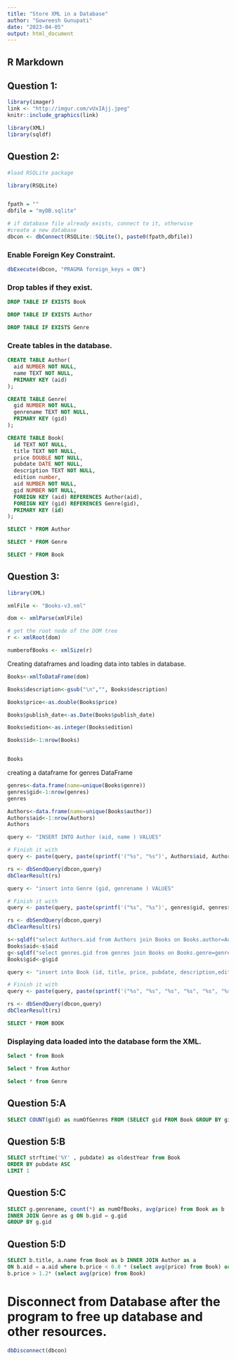 ---
title: "Store XML in a Database"
author: "Gowreesh Gunupati"
date: "2023-04-05"
output: html_document
---

## R Markdown

## Question 1:
```{r}
library(imager)
link <- "http://imgur.com/vUxIAjj.jpeg"
knitr::include_graphics(link)
```
```{r}
library(XML)
library(sqldf)
```

## Question 2:
```{r}
#load RSQLite package

library(RSQLite)


fpath = ""
dbfile = "myDB.sqlite"

# if database file already exists, connect to it, otherwise
#create a new database
dbcon <- dbConnect(RSQLite::SQLite(), paste0(fpath,dbfile))

```

### Enable Foreign Key Constraint.
```{r} 
dbExecute(dbcon, "PRAGMA foreign_keys = ON")
```

### Drop tables if they exist.
```{sql connection=dbcon}
DROP TABLE IF EXISTS Book
```

```{sql connection=dbcon}
DROP TABLE IF EXISTS Author
```

```{sql connection=dbcon}
DROP TABLE IF EXISTS Genre
```

### Create tables in the database.
```{sql connection=dbcon}
CREATE TABLE Author(
  aid NUMBER NOT NULL,
  name TEXT NOT NULL,
  PRIMARY KEY (aid)
);
```


```{sql connection=dbcon}
CREATE TABLE Genre(
  gid NUMBER NOT NULL,
  genrename TEXT NOT NULL,
  PRIMARY KEY (gid)
);
```

```{sql connection=dbcon}
CREATE TABLE Book(
  id TEXT NOT NULL,
  title TEXT NOT NULL,
  price DOUBLE NOT NULL,
  pubdate DATE NOT NULL,
  description TEXT NOT NULL,
  edition number,
  aid NUMBER NOT NULL,
  gid NUMBER NOT NULL,
  FOREIGN KEY (aid) REFERENCES Author(aid),
  FOREIGN KEY (gid) REFERENCES Genre(gid),
  PRIMARY KEY (id)
);
```

```{sql connection=dbcon}
SELECT * FROM Author
```

```{sql connection=dbcon}
SELECT * FROM Genre
```

```{sql connection=dbcon}
SELECT * FROM Book
```
## Question 3:
```{r}
library(XML)

xmlFile <- "Books-v3.xml"

dom <- xmlParse(xmlFile)

# get the root node of the DOM tree
r <- xmlRoot(dom)

numberofBooks <- xmlSize(r)
```

Creating dataframes and loading data into tables in database.

```{r}
Books<-xmlToDataFrame(dom)

Books$description<-gsub("\n","", Books$description)

Books$price<-as.double(Books$price)

Books$publish_date<-as.Date(Books$publish_date)

Books$edition<-as.integer(Books$edition)

Books$id<-1:nrow(Books)


Books
```

creating a dataframe for genres DataFrame


```{r}
genres<-data.frame(name=unique(Books$genre))
genres$gid<-1:nrow(genres)
genres
```

```{r}
Authors<-data.frame(name=unique(Books$author))
Authors$aid<-1:nrow(Authors)
Authors
```

```{r}
query <- "INSERT INTO Author (aid, name ) VALUES"

# Finish it with
query <- paste(query, paste(sprintf('("%s", "%s")', Authors$aid, Authors$name), collapse = ","))
```

```{r}
rs <- dbSendQuery(dbcon,query)
dbClearResult(rs)
```

```{r}
query <- "insert into Genre (gid, genrename ) VALUES"

# Finish it with
query <- paste(query, paste(sprintf('("%s", "%s")', genres$gid, genres$name), collapse = ","))
```

```{r}
rs <- dbSendQuery(dbcon,query)
dbClearResult(rs)
```

```{r}
s<-sqldf("select Authors.aid from Authors join Books on Books.author=Authors.name")
Books$aid<-s$aid
g<-sqldf("select genres.gid from genres join Books on Books.genre=genres.name")
Books$gid<-g$gid
```


```{r}
query <- "insert into Book (id, title, price, pubdate, description,edition, aid, gid ) VALUES"

# Finish it with
query <- paste(query, paste(sprintf('("%s", "%s", "%s", "%s", "%s", "%s","%s","%s")', Books$id, Books$title, Books$price, Books$publish_date, Books$description,Books$edition, Books$aid, Books$gid), collapse = ","))
```

```{r}
rs <- dbSendQuery(dbcon,query)
dbClearResult(rs)
```

```{sql connection=dbcon}
SELECT * FROM BOOK
```

### Displaying data loaded into the database form the XML.
```{sql connection=dbcon}
Select * from Book
```

```{sql connection=dbcon}
Select * from Author
```

```{sql connection=dbcon}
Select * from Genre
```

## Question 5:A
```{sql connection=dbcon}
SELECT COUNT(gid) as numOfGenres FROM (SELECT gid FROM Book GROUP BY gid HAVING COUNT(gid)>=3)
```

## Question 5:B
```{sql connection=dbcon}
SELECT strftime('%Y' , pubdate) as oldestYear from Book
ORDER BY pubdate ASC
LIMIT 1
```


## Question 5:C
```{sql connection=dbcon}
SELECT g.genrename, count(*) as numOfBooks, avg(price) from Book as b
INNER JOIN Genre as g ON b.gid = g.gid
GROUP BY g.gid
```

## Question 5:D
```{sql connection=dbcon}
SELECT b.title, a.name from Book as b INNER JOIN Author as a 
ON b.aid = a.aid where b.price < 0.8 * (select avg(price) from Book) or
b.price > 1.2* (select avg(price) from Book)
```

# Disconnect from Database after the program to free up database and other resources.
```{r}
dbDisconnect(dbcon)
```
